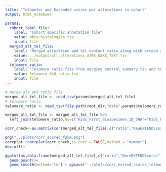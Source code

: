 ```yaml
---
title: "Telhunter and Extended scores per alterations in cohort"
output: html_notebook

params:
  cohort_label_file:
    label: "Cohort specific annotation file"
    value: pbta-histologies.tsv
    input: file
  merged_alt_tel_file:
    label: "Merged alteration and tel content ratio along with extend scores "
    value: ../output/all_alterations_ATRX_DAXX_TERT.tsv
    input: file 
  telomere_ratio:
    label: "Telomere ratio file from merging control_summary.tsv and tumor_summary.tsv"
    value: telomere_940_ratio.tsv
    input: file    
---
```


```r

# merge alt and ratio file
merged_alt_tel_file <- read_tsv(params$merged_alt_tel_file) 
# telomere ratio
telomere_ratio <- read_tsv(file.path(root_dir,"data",params$telomere_ratio)) 

merged_alt_tel_file <- merged_alt_tel_file %>%
  left_join(telomere_ratio,by=c("Kids_First_Biospecimen_ID_DNA"="Kids_First_Biospecimen_ID_tumor","ratio"))
```

```r

corr_check<-as.matrix(cor(merged_alt_tel_file[,c("ratio","RawEXTENDScores","NormEXTENDScores","ATRX_fpkm","DAXX_fpkm","TERT_fpkm")],use = "complete.obs"))

png("../plots/corr_scored_fpkm.png")
corrplot::corrplot(corr_check,is.corr = FALSE,method = "number") 
dev.off()

ggplot(as.data.frame(merged_alt_tel_file[,c("ratio","NormEXTENDScores")]),aes(x=ratio,y=NormEXTENDScores)) + 
  geom_point()+
  geom_smooth(method='lm') + ggsave("../plots/corr_extend_scores_telhunter_ratio.png")


```

